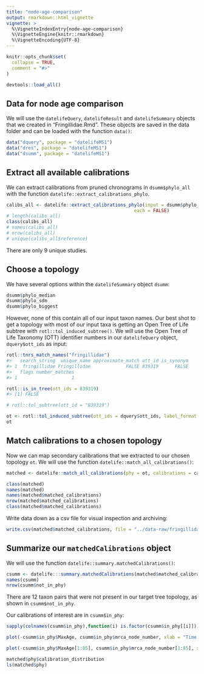 ```yaml
---
title: "node-age-comparison"
output: rmarkdown::html_vignette
vignette: >
  %\VignetteIndexEntry{node-age-comparison}
  %\VignetteEngine{knitr::rmarkdown}
  %\VignetteEncoding{UTF-8}
---
```


```r
knitr::opts_chunk$set(
  collapse = TRUE,
  comment = "#>"
)
```

```r
devtools::load_all()
```

## Data for node age comparison

We will use the `datelifeQuery`, `datelifeResult` and `datelifeSummary` objects that we created in "Fringillidae.Rmd". These objects are saved in the data folder and can be loaded with the function `data()`:

```r
data("dquery", package = "datelifeMS1")
data("dres", package = "datelifeMS1")
data("dsumm", package = "datelifeMS1")
```

## Extract all available calibrations

We can extract calibrations from pruned chronograms in `dsumm$phylo_all` with the function `datelife::extract_calibrations_phylo`.


```r
calibs_all <- datelife::extract_calibrations_phylo(input = dsumm$phylo_all,
                                               each = FALSE)
# length(calibs_all)
class(calibs_all)
# names(calibs_all)
# nrow(calibs_all)
# unique(calibs_all$reference)
```

There are only 9 unique studies.
<!--
```r
calibs_each <- datelife::extract_calibrations_phylo(input = dsumm$phylo_all,
                                               each = TRUE)

# length(calibs_each)
# class(calibs_each)
# names(calibs_each)
# # sapply(calibs_each, nrow)
# sum(sapply(calibs_each, nrow))
```

`calibs_all` and `calibs_each` have the same information.
-->

## Choose a topology

We have several options within the `datelifeSummary` object `dsumm`:

```r
dsumm$phylo_median
dsumm$phylo_sdm
dsumm$phylo_biggest
```

However, none of this contain all of our input taxon names. Our best shot to get a topology with most of our input taxa is getting an Open Tree of Life subtree with `rotl::tol_induced_subtree()`. We will use the Open Tree of Life Taxonomy (OTT) identifier numbers in our `datelifeQuery` object, `dquery$ott_ids` as input:

```r
rotl::tnrs_match_names("fringillidae")
#>   search_string  unique_name approximate_match ott_id is_synonym
#> 1  fringillidae Fringillidae             FALSE 839319      FALSE
#>   flags number_matches
#> 1                    1

rotl::is_in_tree(ott_ids = 839319)
#> [1] FALSE

# rotl::tol_subtree(ott_id = "839319")

ot <- rotl::tol_induced_subtree(ott_ids = dquery$ott_ids, label_format = "name")
ot
```

## Match calibrations to a chosen topology

Now we can map secondary calibrations that we extracted to our chosen topology `ot`. We will use the function `datelife::match_all_calibrations()`:

```r
matched <- datelife::match_all_calibrations(phy = ot, calibrations = calibs_all)

class(matched)
names(matched)
names(matched$matched_calibrations)
nrow(matched$matched_calibrations)
class(matched$matched_calibrations)
```

Write data down as a csv file for visual inspection and archiving:

```r
write.csv(matched$matched_calibrations, file = "../data-raw/fringillidae-matched-calibrations.csv")
```


## Summarize our `matchedCalibrations` object

We will use the function `datelife::summary.matchedCalibrations()`:

```r
csumm <- datelife:::summary.matchedCalibrations(matched$matched_calibrations)
names(csumm)
nrow(csumm$not_in_phy)
```
There are 12 taxon pairs that were not present in our target tree topology, as shown in `csumm$not_in_phy`.

Our calibrations of interest are in `csumm$in_phy`:

```r
sapply(colnames(csumm$in_phy),function(i) is.factor(csumm$in_phy[[i]]))

plot(-csumm$in_phy$MaxAge, csumm$in_phy$mrca_node_number, xlab = "Time (myrs)", ylab = "Node Number", pch = 20, col = csumm$in_phy$mrca_node_name)

plot(-csumm$in_phy$MaxAge[1:85], csumm$in_phy$mrca_node_number[1:85], xlab = "Time (myrs)", ylab = "Node Number", pch = as.character((csumm$in_phy$mrca_node_number-289)[1:85]), col = csumm$in_phy$reference[1:85])
```

```r
matched$phy$calibration_distribution
ls(matched$phy)
```
